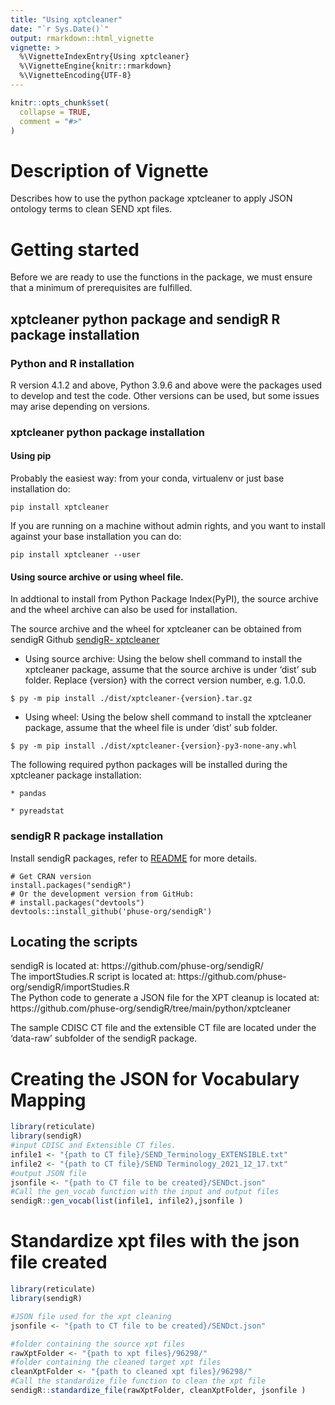 ```yaml
---
title: "Using xptcleaner"
date: "`r Sys.Date()`"
output: rmarkdown::html_vignette
vignette: >
  %\VignetteIndexEntry{Using xptcleaner}
  %\VignetteEngine{knitr::rmarkdown}
  %\VignetteEncoding{UTF-8}
---
```


```r
knitr::opts_chunk$set(
  collapse = TRUE,
  comment = "#>"
)
```
# Description of Vignette

Describes how to use the python package xptcleaner to apply JSON ontology terms to clean SEND xpt files.

# Getting started

Before we are ready to use the functions in the package, we must ensure that a minimum of prerequisites are fulfilled.

## xptcleaner python package and sendigR R package installation

### Python and R installation
R version 4.1.2 and above, Python 3.9.6 and above were the packages used to develop and test the code. Other versions can be used, but some issues may arise depending on versions.

### xptcleaner python package installation
#### Using pip

Probably the easiest way: from your conda, virtualenv or just base installation do:

```
pip install xptcleaner
```

If you are running on a machine without admin rights, and you want to install against your base installation you can do:

```
pip install xptcleaner --user
```

#### Using source archive or using wheel file.
In addtional to install from Python Package Index(PyPI), the source archive and the wheel archive can also be used for installation.

The source archive and the wheel for xptcleaner can be obtained from sendigR Github  [sendigR- xptcleaner](https://github.com/phuse-org/sendigR/tree/main/python/xptcleaner/dist)

* Using source archive:
Using the below shell command to install the xptcleaner package, assume that the source archive is under 'dist' sub folder. Replace {version} with the correct version number, e.g. 1.0.0.

```
$ py -m pip install ./dist/xptcleaner-{version}.tar.gz

```
* Using wheel:
Using the below shell command to install the xptcleaner package, assume that the wheel file is under 'dist' sub folder.

```
$ py -m pip install ./dist/xptcleaner-{version}-py3-none-any.whl

```
The following required python packages will be installed during the xptcleaner package installation:<br>

    * pandas
    
    * pyreadstat

### sendigR R package installation
Install sendigR packages, refer to [README](https://github.com/phuse-org/sendigR/blob/main/README.md) for more details.    
```
# Get CRAN version
install.packages("sendigR")
# Or the development version from GitHub:
# install.packages("devtools")
devtools::install_github('phuse-org/sendigR')

```
## Locating the scripts

sendigR is located at: https://github.com/phuse-org/sendigR/<br>
The importStudies.R script is located at: https://github.com/phuse-org/sendigR/importStudies.R<br>
The Python code to generate a JSON file for the XPT cleanup is located at: https://github.com/phuse-org/sendigR/tree/main/python/xptcleaner<br>

The sample CDISC CT file and the extensible CT file are located under the 'data-raw' subfolder of the sendigR package. 

# Creating the JSON for Vocabulary Mapping
```R
library(reticulate)
library(sendigR)
#input CDISC and Extensible CT files.
infile1 <- "{path to CT file}/SEND_Terminology_EXTENSIBLE.txt"
infile2 <- "{path to CT file}/SEND Terminology_2021_12_17.txt"
#output JSON file
jsonfile <- "{path to CT file to be created}/SENDct.json"
#Call the gen_vocab function with the input and output files
sendigR::gen_vocab(list(infile1, infile2),jsonfile )
```
# Standardize xpt files with the json file created
```R
library(reticulate)
library(sendigR)

#JSON file used for the xpt cleaning
jsonfile <- "{path to CT file to be created}/SENDct.json"

#folder containing the source xpt files
rawXptFolder <- "{path to xpt files}/96298/"
#folder containing the cleaned target xpt files
cleanXptFolder <- "{path to cleaned xpt files}/96298/"
#Call the standardize_file function to clean the xpt file
sendigR::standardize_file(rawXptFolder, cleanXptFolder, jsonfile )
```
